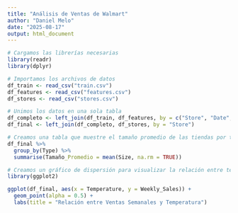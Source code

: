 ```yaml
---
title: "Análisis de Ventas de Walmart"
author: "Daniel Melo"
date: "2025-08-17"
output: html_document
---
```


```r
# Cargamos las librerías necesarias
library(readr)
library(dplyr)
```

```r
# Importamos los archivos de datos
df_train <- read_csv("train.csv")
df_features <- read_csv("features.csv")
df_stores <- read_csv("stores.csv")
```

```r
# Unimos los datos en una sola tabla
df_completo <- left_join(df_train, df_features, by = c("Store", "Date", "IsHoliday"))
df_final <- left_join(df_completo, df_stores, by = "Store")
```

```r
# Creamos una tabla que muestre el tamaño promedio de las tiendas por tipo
df_final %>%
  group_by(Type) %>%
  summarise(Tamaño_Promedio = mean(Size, na.rm = TRUE))
```


```r
# Creamos un gráfico de dispersión para visualizar la relación entre temperatura y ventas
library(ggplot2)

ggplot(df_final, aes(x = Temperature, y = Weekly_Sales)) +
  geom_point(alpha = 0.5) +
  labs(title = "Relación entre Ventas Semanales y Temperatura")
```

